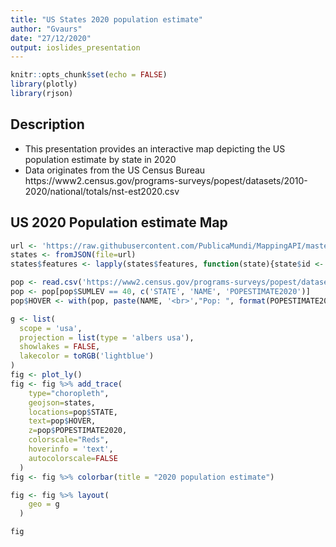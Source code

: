 ```yaml
---
title: "US States 2020 population estimate"
author: "Gvaurs"
date: "27/12/2020"
output: ioslides_presentation
---
```


```r
knitr::opts_chunk$set(echo = FALSE)
library(plotly)
library(rjson)
```

## Description

- This presentation provides an interactive map depicting the US population estimate by state in 2020
- Data originates from the US Census Bureau https://www2.census.gov/programs-surveys/popest/datasets/2010-2020/national/totals/nst-est2020.csv

## US 2020 Population estimate Map

```r
url <- 'https://raw.githubusercontent.com/PublicaMundi/MappingAPI/master/data/geojson/us-states.json'
states <- fromJSON(file=url)
states$features <- lapply(states$features, function(state){state$id <- as.integer(state$id); state})
```

```r
pop <- read.csv('https://www2.census.gov/programs-surveys/popest/datasets/2010-2020/national/totals/nst-est2020.csv')
pop <- pop[pop$SUMLEV == 40, c('STATE', 'NAME', 'POPESTIMATE2020')]
pop$HOVER <- with(pop, paste(NAME, '<br>',"Pop: ", format(POPESTIMATE2020, big.mark = ",")))
```

```r
g <- list(
  scope = 'usa',
  projection = list(type = 'albers usa'),
  showlakes = FALSE,
  lakecolor = toRGB('lightblue')
)
fig <- plot_ly()
fig <- fig %>% add_trace(
    type="choropleth",
    geojson=states,
    locations=pop$STATE,
    text=pop$HOVER,
    z=pop$POPESTIMATE2020,
    colorscale="Reds",
    hoverinfo = 'text',
    autocolorscale=FALSE
  )
fig <- fig %>% colorbar(title = "2020 population estimate")

fig <- fig %>% layout(
    geo = g
  )

fig
```